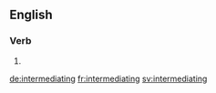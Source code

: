 
==English==

===Verb===
{{head|en}}

# {{present participle of|intermediate}}

[[de:intermediating]]
[[fr:intermediating]]
[[sv:intermediating]]